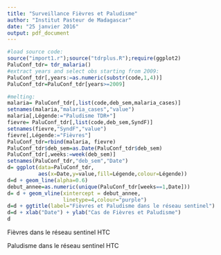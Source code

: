 ```yaml
---
title: "Surveillance Fièvres et Paludisme"
author: "Institut Pasteur de Madagascar"
date: "25 janvier 2016"
output: pdf_document
---
```




```r
#load source code:
source("import1.r");source("tdrplus.R");require(ggplot2)
PaluConf_tdr= tdr_malaria()
#extract years and select obs starting from 2009:
PaluConf_tdr[,years:=as.numeric(substr(code,1,4))]
PaluConf_tdr=PaluConf_tdr[years>=2009]

#melting:
malaria= PaluConf_tdr[,list(code,deb_sem,malaria_cases)]
setnames(malaria,"malaria_cases","value")
malaria[,Légende:="Paludisme TDR+"]
fievre= PaluConf_tdr[,list(code,deb_sem,SyndF)]
setnames(fievre,"SyndF","value")
fievre[,Légende:="Fièvres"]
PaluConf_tdr=rbind(malaria, fievre)
PaluConf_tdr$deb_sem=as.Date(PaluConf_tdr$deb_sem)
PaluConf_tdr[,weeks:=week(deb_sem)]
setnames(PaluConf_tdr,"deb_sem","Date")
d= ggplot(data=PaluConf_tdr,
          aes(x=Date,y=value,fill=Légende,colour=Légende)) 
d=d + geom_line(alpha=0.6)
debut_annee=as.numeric(unique(PaluConf_tdr[weeks==1,Date]))
d= d + geom_vline(xintercept = debut_annee,
                  linetype=4,colour="purple")
d=d + ggtitle(label="Fièvres et Paludisme dans le réseau sentinel")
d=d + xlab("Date") + ylab("Cas de Fièvres et Paludisme")
d
```
Fièvres dans le réseau sentinel HTC

Paludisme dans le réseau sentinel HTC